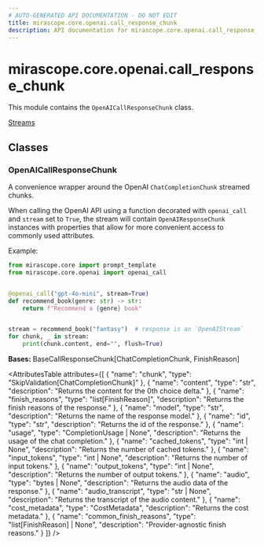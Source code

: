 ```yaml
---
# AUTO-GENERATED API DOCUMENTATION - DO NOT EDIT
title: mirascope.core.openai.call_response_chunk
description: API documentation for mirascope.core.openai.call_response_chunk
---
```


# mirascope.core.openai.call_response_chunk

<ApiType type="Module" />

This module contains the `OpenAICallResponseChunk` class.

<Info title="Usage">

[Streams](/docs/mirascope/learn/streams#handling-streamed-responses)

</Info>

## Classes

### OpenAICallResponseChunk

<ApiType type="Class" />

A convenience wrapper around the OpenAI `ChatCompletionChunk` streamed chunks.

When calling the OpenAI API using a function decorated with `openai_call` and
`stream` set to `True`, the stream will contain `OpenAIResponseChunk` instances with
properties that allow for more convenient access to commonly used attributes.

Example:

```python
from mirascope.core import prompt_template
from mirascope.core.openai import openai_call


@openai_call("gpt-4o-mini", stream=True)
def recommend_book(genre: str) -> str:
    return f"Recommend a {genre} book"


stream = recommend_book("fantasy")  # response is an `OpenAIStream`
for chunk, _ in stream:
    print(chunk.content, end="", flush=True)
```

**Bases:** BaseCallResponseChunk[ChatCompletionChunk, FinishReason]

<AttributesTable
  attributes={[
  {
    "name": "chunk",
    "type": "SkipValidation[ChatCompletionChunk]"
  },
  {
    "name": "content",
    "type": "str",
    "description": "Returns the content for the 0th choice delta."
  },
  {
    "name": "finish_reasons",
    "type": "list[FinishReason]",
    "description": "Returns the finish reasons of the response."
  },
  {
    "name": "model",
    "type": "str",
    "description": "Returns the name of the response model."
  },
  {
    "name": "id",
    "type": "str",
    "description": "Returns the id of the response."
  },
  {
    "name": "usage",
    "type": "CompletionUsage | None",
    "description": "Returns the usage of the chat completion."
  },
  {
    "name": "cached_tokens",
    "type": "int | None",
    "description": "Returns the number of cached tokens."
  },
  {
    "name": "input_tokens",
    "type": "int | None",
    "description": "Returns the number of input tokens."
  },
  {
    "name": "output_tokens",
    "type": "int | None",
    "description": "Returns the number of output tokens."
  },
  {
    "name": "audio",
    "type": "bytes | None",
    "description": "Returns the audio data of the response."
  },
  {
    "name": "audio_transcript",
    "type": "str | None",
    "description": "Returns the transcript of the audio content."
  },
  {
    "name": "cost_metadata",
    "type": "CostMetadata",
    "description": "Returns the cost metadata."
  },
  {
    "name": "common_finish_reasons",
    "type": "list[FinishReason] | None",
    "description": "Provider-agnostic finish reasons."
  }
]}
/>



